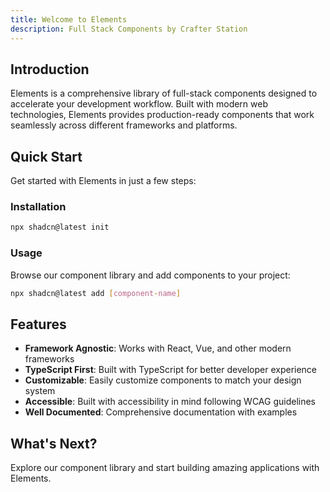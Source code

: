 ```yaml
---
title: Welcome to Elements
description: Full Stack Components by Crafter Station
---
```


## Introduction

Elements is a comprehensive library of full-stack components designed to accelerate your development workflow. Built with modern web technologies, Elements provides production-ready components that work seamlessly across different frameworks and platforms.

## Quick Start

Get started with Elements in just a few steps:

### Installation

```bash
npx shadcn@latest init
```

### Usage

Browse our component library and add components to your project:

```bash
npx shadcn@latest add [component-name]
```

## Features

- **Framework Agnostic**: Works with React, Vue, and other modern frameworks
- **TypeScript First**: Built with TypeScript for better developer experience
- **Customizable**: Easily customize components to match your design system
- **Accessible**: Built with accessibility in mind following WCAG guidelines
- **Well Documented**: Comprehensive documentation with examples

## What's Next?

Explore our component library and start building amazing applications with Elements.
